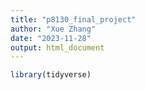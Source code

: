 ```yaml
---
title: "p8130_final_project"
author: "Xue Zhang"
date: "2023-11-28"
output: html_document
---
```


```r
library(tidyverse)
```


